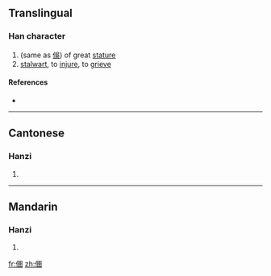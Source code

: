 ==Translingual==

===Han character===
{{Han char|rn=9|rad=人|as=11|sn=13|four=|canj=人田土十 (OWGJ)}}

# (same as [[俁]]) of great [[stature]]
# [[stalwart]], to [[injure]], to [[grieve]]

====References====
* {{Han ref|kx=0115.220|hdz=10211.030|uh=3481|ud=13441}}

----

==Cantonese==

===Hanzi===
{{yue-hanzi|jyut=|y=jyu5, sou3}}

# {{defn|Cantonese|sort=人11}}

----

==Mandarin==

===Hanzi===
{{cmn-hanzi|pin=[[yǔ]] ([[yu3]]), [[yùn]] ([[yun4]])|wg=yü<sup>3</sup>, yün<sup>4</sup>}}

# {{defn|Mandarin|sort=人11}}

[[fr:㒁]]
[[zh:㒁]]